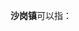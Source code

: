 '''沙岗镇'''可以指：
{{PRC admin/disambig|21/08/81/105/000|42/10/24/104/000|45/05/21/103/000}}
{{disambig|cat=三字中国镇名消歧义}}